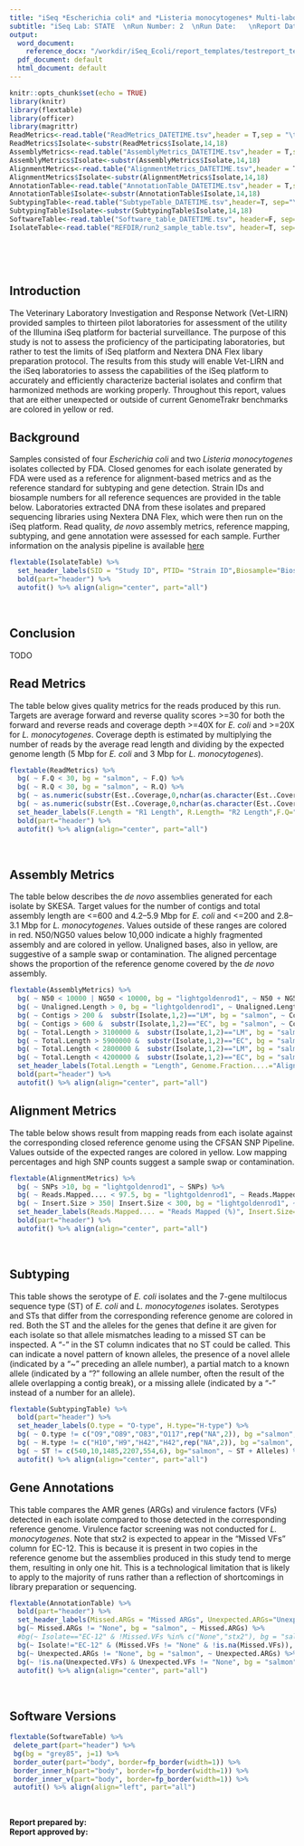```yaml
---
title: "iSeq *Escherichia coli* and *Listeria monocytogenes* Multi-laboratory Validation"
subtitle: "iSeq Lab: STATE  \nRun Number: 2  \nRun Date:   \nReport Date: `r format(Sys.time(), '%B %d, %Y')`"
output:
  word_document: 
    reference_docx: "/workdir/iSeq_Ecoli/report_templates/testreport_template.docx"
  pdf_document: default
  html_document: default
---
```


```r
knitr::opts_chunk$set(echo = TRUE)
library(knitr)
library(flextable)
library(officer)
library(magrittr)
ReadMetrics<-read.table("ReadMetrics_DATETIME.tsv",header = T,sep = "\t",check.names=T)
ReadMetrics$Isolate<-substr(ReadMetrics$Isolate,14,18)
AssemblyMetrics<-read.table("AssemblyMetrics_DATETIME.tsv",header = T,sep = "\t",check.names=T)
AssemblyMetrics$Isolate<-substr(AssemblyMetrics$Isolate,14,18)
AlignmentMetrics<-read.table("AlignmentMetrics_DATETIME.tsv",header = T,sep = "\t",check.names=T)
AlignmentMetrics$Isolate<-substr(AlignmentMetrics$Isolate,14,18)
AnnotationTable<-read.table("AnnotationTable_DATETIME.tsv",header = T,sep = "\t",check.names=T)
AnnotationTable$Isolate<-substr(AnnotationTable$Isolate,14,18)
SubtypingTable<-read.table("SubtypeTable_DATETIME.tsv",header=T, sep="\t",check.names=T)
SubtypingTable$Isolate<-substr(SubtypingTable$Isolate,14,18)
SoftwareTable<-read.table("Software_table_DATETIME.tsv", header=F, sep="\t")
IsolateTable<-read.table("REFDIR/run2_sample_table.tsv", header=T, sep="\t",check.names=T)

```
  
\   \   
  
  
\   \   
 
## Introduction
The Veterinary Laboratory Investigation and Response Network (Vet-LIRN) provided samples to thirteen pilot laboratories for assessment of the utility of the Illumina iSeq platform for bacterial surveillance.  The purpose of this study is not to assess the proficiency of the participating laboratories, but rather to test the limits of iSeq platform and Nextera DNA Flex libary preparation protocol. The results from this study will enable Vet-LIRN and the iSeq laboratories to assess the capabilities of the iSeq platform to accurately and efficiently characterize bacterial isolates and confirm that harmonized methods are working properly. Throughout this report, values that are either unexpected or outside of current GenomeTrakr benchmarks are colored in yellow or red.

##### 

## Background
Samples consisted of four *Escherichia coli* and two *Listeria monocytogenes* isolates collected by FDA. Closed genomes for each isolate generated by FDA were used as a reference for alignment-based metrics and as the reference standard for subtyping and gene detection. Strain IDs and biosample numbers for all reference sequences are provided in the table below. Laboratories extracted DNA from these isolates and prepared sequencing libraries using Nextera DNA Flex, which were then run on the iSeq platform. Read quality, *de novo* assembly metrics, reference mapping, subtyping, and gene annotation were assessed for each sample. Further information on the analysis pipeline is available [here](https://github.com/pkmitchell/iSeq_EC_LM_mlv)
```r

flextable(IsolateTable) %>%
  set_header_labels(SID = "Study ID", PTID= "Strain ID",Biosample="Biosample") %>%
  bold(part="header") %>%
  autofit() %>% align(align="center", part="all")
```
  
\   \   
  

## Conclusion
TODO

##### 

## Read Metrics
The table below gives quality metrics for the reads produced by this run. Targets are average forward and reverse quality scores >=30 for both the forward and reverse reads and coverage depth >=40X  for *E. coli* and >=20X for *L. monocytogenes*. Coverage depth is estimated by multiplying the number of reads by the average read length and dividing by the expected genome length (5 Mbp for *E. coli* and 3 Mbp for *L. monocytogenes*). 
```r

flextable(ReadMetrics) %>% 
  bg( ~ F.Q < 30, bg = "salmon", ~ F.Q) %>%
  bg( ~ R.Q < 30, bg = "salmon", ~ R.Q) %>%
  bg( ~ as.numeric(substr(Est..Coverage,0,nchar(as.character(Est..Coverage))-1))<40 & substr(Isolate,1,2)=="EC", bg = "salmon", ~ Est..Coverage) %>%
  bg( ~ as.numeric(substr(Est..Coverage,0,nchar(as.character(Est..Coverage))-1))<20 & substr(Isolate,1,2)=="LM", bg = "salmon", ~ Est..Coverage) %>%
  set_header_labels(F.Length = "R1 Length", R.Length= "R2 Length",F.Q="R1 Quality", R.Q = "R2 Quality", Est..Coverage = "Est. Depth") %>%
  bold(part="header") %>%
  autofit() %>% align(align="center", part="all")
```
  
\   \   
  

## Assembly Metrics
The table below describes the *de novo* assemblies generated for each isolate by SKESA. Target values for the number of contigs and total assembly length are <=600 and 4.2--5.9 Mbp for *E. coli* and <=200 and 2.8--3.1 Mbp for *L. monocytogenes*. Values outside of these ranges are colored in red. N50/NG50 values below 10,000 indicate a highly fragmented assembly and are colored in yellow. Unaligned bases, also in yellow, are suggestive of a sample swap or contamination. The aligned percentage shows the proportion of the reference genome covered by the *de novo* assembly. 
```r

flextable(AssemblyMetrics) %>%
  bg( ~ N50 < 10000 | NG50 < 10000, bg = "lightgoldenrod1", ~ N50 + NG50) %>%
  bg( ~ Unaligned.Length > 0, bg = "lightgoldenrod1", ~ Unaligned.Length) %>%
  bg( ~ Contigs > 200 &  substr(Isolate,1,2)=="LM", bg = "salmon", ~ Contigs) %>%
  bg( ~ Contigs > 600 &  substr(Isolate,1,2)=="EC", bg = "salmon", ~ Contigs) %>%
  bg( ~ Total.Length > 3100000 &  substr(Isolate,1,2)=="LM", bg = "salmon", ~ Total.Length) %>%
  bg( ~ Total.Length > 5900000 &  substr(Isolate,1,2)=="EC", bg = "salmon", ~ Total.Length) %>%
  bg( ~ Total.Length < 2800000 &  substr(Isolate,1,2)=="LM", bg = "salmon", ~ Total.Length) %>%
  bg( ~ Total.Length < 4200000 &  substr(Isolate,1,2)=="EC", bg = "salmon", ~ Total.Length) %>%
  set_header_labels(Total.Length = "Length", Genome.Fraction....="Aligned Pct.", Unaligned.Length="Unaligned Bases") %>%
  bold(part="header") %>%
  autofit() %>% align(align="center", part="all")
```

##### 
## Alignment Metrics
The table below shows result from mapping reads from each isolate against the corresponding closed reference genome using the CFSAN SNP Pipeline. Values outside of the expected ranges are colored in yellow. Low mapping percentages and high SNP counts suggest a sample swap or contamination. 
```r

flextable(AlignmentMetrics) %>%
  bg( ~ SNPs >10, bg = "lightgoldenrod1", ~ SNPs) %>%
  bg( ~ Reads.Mapped.... < 97.5, bg = "lightgoldenrod1", ~ Reads.Mapped....) %>%
  bg( ~ Insert.Size > 350| Insert.Size < 300, bg = "lightgoldenrod1", ~ Insert.Size) %>%
  set_header_labels(Reads.Mapped.... = "Reads Mapped (%)", Insert.Size="Insert Size", Read.Depth="Read Depth") %>%
  bold(part="header") %>%
  autofit() %>% align(align="center", part="all")
```
  
\  \   
  

## Subtyping
This table shows the serotype of *E. coli* isolates and the 7-gene multilocus sequence type (ST) of *E. coli* and *L. monocytogenes* isolates. Serotypes and STs that differ from the corresponding reference genome are colored in red. Both the ST and the alleles for the genes that define it are given for each isolate so that allele mismatches leading to a missed ST can be inspected. A "-" in the ST column indicates that no ST could be called. This can indicate a novel pattern of known alleles, the presence of a novel allele (indicated by a "~" preceding an allele number), a partial match to a known allele (indicated by a "?" following an allele number, often the result of the allele overlapping a contig break), or a missing allele (indicated by a "-" instead of a number for an allele).   
```r

flextable(SubtypingTable) %>%
  bold(part="header") %>%
  set_header_labels(O.type = "O-type", H.type="H-type") %>%
  bg( ~ O.type != c("O9","O89","O83","O117",rep("NA",2)), bg ="salmon", ~ O.type) %>%
  bg( ~ H.type != c("H10","H9","H42","H42",rep("NA",2)), bg ="salmon", ~ H.type) %>%
  bg( ~ ST != c(540,10,1485,2207,554,6), bg="salmon", ~ ST + Alleles) %>%
  autofit() %>% align(align="center", part="all")
```

##### 
## Gene Annotations
This table compares the AMR genes (ARGs) and virulence factors (VFs) detected in each isolate compared to those detected in the corresponding reference genome. Virulence factor screening was not conducted for *L. monocytogenes*. Note that stx2 is expected to appear in the "Missed VFs" column for EC-12. This is because it is present in two copies in the reference genome but the assemblies produced in this study tend to merge them, resulting in only one hit. This is a technological limitation that is likely to apply to the majority of runs rather than a reflection of shortcomings in library preparation or sequencing.
```r
flextable(AnnotationTable) %>%
  bold(part="header") %>%
  set_header_labels(Missed.ARGs = "Missed ARGs", Unexpected.ARGs="Unexpected ARGs",Missed.VFs = "Missed VFs", Unexpected.VFs="Unexpected VFs") %>%
  bg(~ Missed.ARGs != "None", bg = "salmon", ~ Missed.ARGs) %>%
  #bg(~ Isolate=="EC-12" & !Missed.VFs %in% c("None","stx2"), bg = "salmon", ~ Missed.VFs) %>%
  bg(~ Isolate!="EC-12" & (Missed.VFs != "None" & !is.na(Missed.VFs)), bg = "salmon", ~ Missed.VFs) %>%
  bg(~ Unexpected.ARGs != "None", bg = "salmon", ~ Unexpected.ARGs) %>%
  bg(~ !is.na(Unexpected.VFs) & Unexpected.VFs != "None", bg = "salmon", ~ Unexpected.VFs) %>%
  autofit() %>% align(align="center", part="all")
```
  
 \  \  
  

## Software Versions
   
   
```r

flextable(SoftwareTable) %>%
 delete_part(part="header") %>% 
 bg(bg = "grey85", j=1) %>%
 border_outer(part="body", border=fp_border(width=1)) %>%
 border_inner_h(part="body", border=fp_border(width=1)) %>%
 border_inner_v(part="body", border=fp_border(width=1)) %>%
 autofit() %>% align(align="left", part="all")
```
  
\  \   
  

**Report prepared by:**  
**Report approved by:**  
